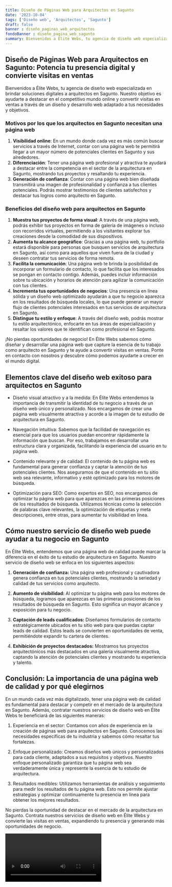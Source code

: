 ```yaml
---
title: Diseño de Páginas Web para Arquitectos en Sagunto
date: '2023-10-04'
tags: ['Diseño web', 'Arquitectos', 'Sagunto']
draft: false
banner : diseño_paginas_web_arquitectos
fondoBanner : diseño_pagina_web_sagunto
summary: Bienvenidos a Élite Webs, tu agencia de diseño web especializada en brindar soluciones digitales a arquitectos en Sagunto. Nuestro objetivo es ayudarte a destacar en el competitivo mundo online y convertir visitas en ventas a través de un diseño y desarrollo web adaptado a tus necesidades y objetivos.
---
```


## Diseño de Páginas Web para Arquitectos en Sagunto: Potencia tu presencia digital y convierte visitas en ventas

Bienvenidos a Élite Webs, tu agencia de diseño web especializada en brindar soluciones digitales a arquitectos en Sagunto. Nuestro objetivo es ayudarte a destacar en el competitivo mundo online y convertir visitas en ventas a través de un diseño y desarrollo web adaptado a tus necesidades y objetivos.

### Motivos por los que los arquitectos en Sagunto necesitan una página web

1. **Visibilidad online**: En un mundo donde cada vez es más común buscar servicios a través de Internet, contar con una página web te permitirá llegar a un mayor número de potenciales clientes en Sagunto y sus alrededores.
2. **Diferenciación**: Tener una página web profesional y atractiva te ayudará a destacar entre la competencia en el sector de la arquitectura en Sagunto, mostrando tus proyectos y resaltando tu experiencia.
3. **Generación de confianza**: Contar con una página web bien diseñada transmitirá una imagen de profesionalidad y confianza a tus clientes potenciales. Podrás mostrar testimonios de clientes satisfechos y destacar tus logros como arquitecto en Sagunto.

### Beneficios del diseño web para arquitectos en Sagunto

1. **Muestra tus proyectos de forma visual**: A través de una página web, podrás exhibir tus proyectos en forma de galería de imágenes o incluso con recorridos virtuales, permitiendo a los visitantes explorar tus creaciones desde la comodidad de sus dispositivos.
2. **Aumenta tu alcance geográfico**: Gracias a una página web, tu portfolio estará disponible para personas que busquen servicios de arquitectura en Sagunto, así como para aquellos que viven fuera de la ciudad y deseen contratar tus servicios de forma remota.
3. **Facilita la comunicación**: Una página web te brinda la posibilidad de incorporar un formulario de contacto, lo que facilita que los interesados se pongan en contacto contigo. Además, puedes incluir información sobre tu ubicación y horarios de atención para agilizar la comunicación con tus clientes.
4. **Incrementa tus oportunidades de negocios**: Una presencia en línea sólida y un diseño web optimizado ayudarán a que tu negocio aparezca en los resultados de búsqueda locales, lo que puede generar un mayor flujo de clientes potenciales interesados en tus servicios de arquitectura en Sagunto.
5. **Distingue tu estilo y enfoque**: A través del diseño web, podrás mostrar tu estilo arquitectónico, enfocarte en tus áreas de especialización y resaltar los valores que te identifican como profesional en Sagunto.

¡No pierdas oportunidades de negocio! En Élite Webs sabemos cómo diseñar y desarrollar una página web que capture la esencia de tu trabajo como arquitecto en Sagunto y te ayude a convertir visitas en ventas. Ponte en contacto con nosotros y descubre cómo podemos ayudarte a crecer en el mundo digital.

<GifSeo />

<Cta />

## Elementos clave del diseño web exitoso para arquitectos en Sagunto

- Diseño visual atractivo y a la medida: En Élite Webs entendemos la importancia de transmitir la identidad de tu negocio a través de un diseño web único y personalizado. Nos encargamos de crear una página web visualmente atractiva y acorde a la imagen de tu estudio de arquitectura en Sagunto.

- Navegación intuitiva: Sabemos que la facilidad de navegación es esencial para que los usuarios puedan encontrar rápidamente la información que buscan. Por eso, trabajamos en desarrollar una estructura clara y organizada, facilitando la experiencia del usuario en tu página web.

- Contenido relevante y de calidad: El contenido de tu página web es fundamental para generar confianza y captar la atención de tus potenciales clientes. Nos aseguramos de que el contenido en tu sitio web sea relevante, informativo y esté optimizado para los motores de búsqueda.

- Optimización para SEO: Como expertos en SEO, nos encargamos de optimizar tu página web para que aparezcas en las primeras posiciones de los resultados de búsqueda. Utilizamos técnicas como la selección de palabras clave relevantes, la optimización de etiquetas y meta descripciones, entre otras, para aumentar tu visibilidad en línea.

## Cómo nuestro servicio de diseño web puede ayudar a tu negocio en Sagunto

En Élite Webs, entendemos que una página web de calidad puede marcar la diferencia en el éxito de tu estudio de arquitectura en Sagunto. Nuestro servicio de diseño web se enfoca en los siguientes aspectos:

1. **Generación de confianza:** Una página web profesional y cautivadora genera confianza en tus potenciales clientes, mostrando la seriedad y calidad de tus servicios como arquitecto.

2. **Aumento de visibilidad:** Al optimizar tu página web para los motores de búsqueda, logramos que aparezcas en las primeras posiciones de los resultados de búsqueda en Sagunto. Esto significa un mayor alcance y exposición para tu negocio.

3. **Captación de leads cualificados:** Diseñamos formularios de contacto estratégicamente ubicados en tu sitio web para que puedas captar leads de calidad. Estos leads se convierten en oportunidades de venta, permitiéndote expandir tu cartera de clientes.

4. **Exhibición de proyectos destacados:** Mostramos tus proyectos arquitectónicos más destacados en una galería visualmente atractiva, captando la atención de potenciales clientes y mostrando tu experiencia y talento.

## Conclusión: La importancia de una página web de calidad y por qué elegirnos

En un mundo cada vez más digitalizado, tener una página web de calidad es fundamental para destacar y competir en el mercado de la arquitectura en Sagunto. Además, contratar nuestros servicios de diseño web en Élite Webs te beneficiará de las siguientes maneras:

1. Experiencia en el sector: Contamos con años de experiencia en la creación de páginas web para arquitectos en Sagunto. Conocemos las necesidades específicas de tu industria y sabemos cómo resaltar tus fortalezas.

2. Enfoque personalizado: Creamos diseños web únicos y personalizados para cada cliente, adaptados a sus requisitos y objetivos. Nuestro enfoque personalizado garantiza que tu página web sea verdaderamente única y represente la esencia de tu estudio de arquitectura.

3. Resultados medibles: Utilizamos herramientas de análisis y seguimiento para medir los resultados de tu página web. Esto nos permite ajustar estrategias y optimizar continuamente tu presencia en línea para obtener los mejores resultados.

No pierdas la oportunidad de destacar en el mercado de la arquitectura en Sagunto. Contrata nuestros servicios de diseño web en Élite Webs y convierte las visitas en ventas, expandiendo tu presencia y generando más oportunidades de negocio.

<Video />

<CtaBot job='Arquitectos' city='Sagunto'/>

<Gmaps query='Sagunto+españa+maps' />